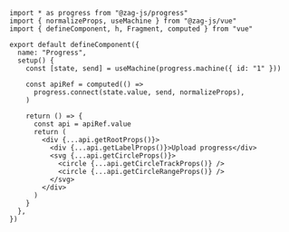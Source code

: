 ```tsx
import * as progress from "@zag-js/progress"
import { normalizeProps, useMachine } from "@zag-js/vue"
import { defineComponent, h, Fragment, computed } from "vue"

export default defineComponent({
  name: "Progress",
  setup() {
    const [state, send] = useMachine(progress.machine({ id: "1" }))

    const apiRef = computed(() =>
      progress.connect(state.value, send, normalizeProps),
    )

    return () => {
      const api = apiRef.value
      return (
        <div {...api.getRootProps()}>
          <div {...api.getLabelProps()}>Upload progress</div>
          <svg {...api.getCircleProps()}>
            <circle {...api.getCircleTrackProps()} />
            <circle {...api.getCircleRangeProps()} />
          </svg>
        </div>
      )
    }
  },
})
```
